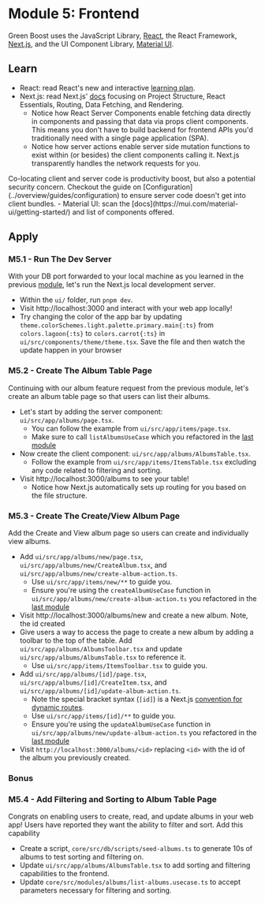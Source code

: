 
# Module 5: Frontend

Green Boost uses the JavaScript Library, [React](https://react.dev/), the React Framework, [Next.js](https://nextjs.org/), and the UI Component Library, [Material UI](https://mui.com/).

## Learn
- React: read React's new and interactive [learning plan](https://react.dev/learn).
- Next.js: read Next.js' [docs](https://nextjs.org/docs) focusing on Project Structure, React Essentials, Routing, Data Fetching, and Rendering.
  - Notice how React Server Components enable fetching data directly in components and passing that data via props client components. This means you don't have to build backend for frontend APIs you'd traditionally need with a single page application (SPA).
  - Notice how server actions enable server side mutation functions to exist within (or besides) the client components calling it. Next.js transparently handles the network requests for you.
<Callout type="warning">
  Co-locating client and server code is productivity boost, but also a potential security concern. Checkout the guide on [Configuration](../overview/guides/configuration) to ensure server code doesn't get into client bundles.
</Callout>
- Material UI: scan the [docs](https://mui.com/material-ui/getting-started/) and list of components offered.

## Apply

### M5.1 - Run The Dev Server
With your DB port forwarded to your local machine as you learned in the previous [module](./m4-backend#m42---db-gui), let's run the Next.js local development server.
- Within the `ui/` folder, run `pnpm dev`.
- Visit http://localhost:3000 and interact with your web app locally!
- Try changing the color of the app bar by updating `theme.colorSchemes.light.palette.primary.main{:ts}` from `colors.lagoon{:ts}` to `colors.carrot{:ts}` in `ui/src/components/theme/theme.tsx`. Save the file and then watch the update happen in your browser

### M5.2 - Create The Album Table Page
Continuing with our album feature request from the previous module, let's create an album table page so that users can list their albums.
- Let's start by adding the server component: `ui/src/app/albums/page.tsx`.
  - You can follow the example from `ui/src/app/items/page.tsx`.
  - Make sure to call `listAlbumsUseCase` which you refactored in the [last module](./m4-backend#m44---refactor-crud-use-cases)
- Now create the client component: `ui/src/app/albums/AlbumsTable.tsx`.
  - Follow the example from `ui/src/app/items/ItemsTable.tsx` excluding any code related to filtering and sorting.
- Visit http://localhost:3000/albums to see your table!
  - Notice how Next.js automatically sets up routing for you based on the file structure.

### M5.3 - Create The Create/View Album Page
Add the Create and View album page so users can create and individually view albums.
- Add `ui/src/app/albums/new/page.tsx`, `ui/src/app/albums/new/CreateAlbum.tsx`, and `ui/src/app/albums/new/create-album-action.ts`.
  - Use `ui/src/app/items/new/**` to guide you.
  - Ensure you're using the `createAlbumUseCase` function in `ui/src/app/albums/new/create-album-action.ts` you refactored in the [last module](./m4-backend#m44---refactor-crud-use-cases)
- Visit http://localhost:3000/albums/new and create a new album. Note, the id created
- Give users a way to access the page to create a new album by adding a toolbar to the top of the table. Add `ui/src/app/albums/AlbumsToolbar.tsx` and update `ui/src/app/albums/AlbumsTable.tsx` to reference it.
  - Use `ui/src/app/items/ItemsToolbar.tsx` to guide you.
- Add `ui/src/app/albums/[id]/page.tsx`, `ui/src/app/albums/[id]/CreateItem.tsx`, and `ui/src/app/albums/[id]/update-album-action.ts`.
  - Note the special bracket syntax (`[id]`) is a Next.js [convention for dynamic routes](https://nextjs.org/docs/app/building-your-application/routing/dynamic-routes#convention).
  - Use `ui/src/app/items/[id]/**` to guide you.
  - Ensure you're using the `updateAlbumUseCase` function in `ui/src/app/albums/new/update-album-action.ts` you refactored in the [last module](./m4-backend#m44---refactor-crud-use-cases)
- Visit `http://localhost:3000/albums/<id>` replacing `<id>` with the id of the album you previously created.

### Bonus
### M5.4 - Add Filtering and Sorting to Album Table Page
Congrats on enabling users to create, read, and update albums in your web app! Users have reported they want the ability to filter and sort. Add this capability
- Create a script, `core/src/db/scripts/seed-albums.ts` to generate 10s of albums to test sorting and filtering on.
- Update `ui/src/app/albums/AlbumsTable.tsx` to add sorting and filtering capabilities to the frontend.
- Update `core/src/modules/albums/list-albums.usecase.ts` to accept parameters necessary for  filtering and sorting.